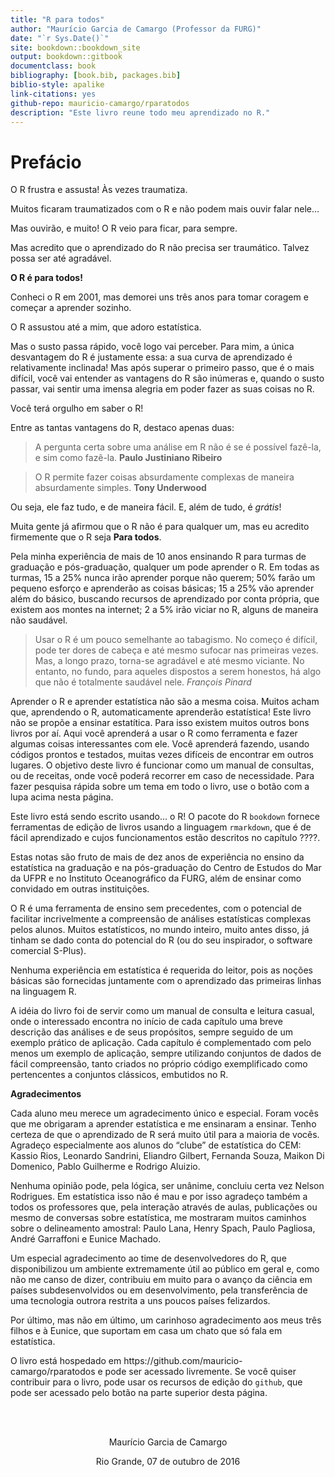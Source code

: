 ```yaml
--- 
title: "R para todos"
author: "Maurício Garcia de Camargo (Professor da FURG)"
date: "`r Sys.Date()`"
site: bookdown::bookdown_site
output: bookdown::gitbook
documentclass: book
bibliography: [book.bib, packages.bib]
biblio-style: apalike
link-citations: yes
github-repo: mauricio-camargo/rparatodos
description: "Este livro reune todo meu aprendizado no R."
---
```


# Prefácio {-}

O R frustra e assusta! Às vezes traumatiza. 

Muitos ficaram traumatizados com o R e não podem mais ouvir falar nele...

Mas ouvirão, e muito! O R veio para ficar, para sempre. 

Mas acredito que o aprendizado do R não precisa ser traumático. Talvez possa ser até agradável.

**O R é para todos!**

Conheci o R em 2001, mas demorei uns três anos para tomar coragem e começar a aprender sozinho.  

O R assustou até a mim, que adoro estatística.

Mas o susto passa rápido, você logo vai perceber. Para mim, a única desvantagem do R é justamente essa: a sua curva de aprendizado é relativamente inclinada! Mas após superar o primeiro passo, que é o mais difícil, você vai entender as vantagens do R são inúmeras e, quando o susto passar, vai sentir uma imensa alegria em poder fazer as suas coisas no R.

Você terá orgulho em saber o R!

Entre as tantas vantagens do R, destaco apenas duas:

> A pergunta certa sobre uma análise em R não é se é possível fazê-la, e sim como fazê-la. **Paulo Justiniano Ribeiro**

> O R permite fazer coisas absurdamente complexas de maneira absurdamente simples. **Tony Underwood**

Ou seja, ele faz tudo, e de maneira fácil. E, além de tudo, é *grátis*!

Muita gente já afirmou que o R não é para qualquer um, mas eu acredito firmemente que o R seja **Para todos**.

Pela minha experiência de mais de 10 anos ensinando R para turmas de graduação e pós-graduação, qualquer um pode aprender o R. Em todas as turmas, 15 a 25% nunca irão aprender porque não querem; 50% farão um pequeno esforço e aprenderão as coisas básicas; 15 a 25% vão aprender além do básico, buscando recursos de aprendizado por conta própria, que existem aos montes na internet; 2 a 5% irão viciar no R, alguns de maneira não saudável.

> Usar o R é um pouco semelhante ao tabagismo. No começo é difícil, pode ter dores de cabeça e até mesmo sufocar nas primeiras vezes. Mas, a longo prazo, torna-se agradável e até mesmo viciante. No entanto, no fundo, para aqueles dispostos a serem honestos, há algo que não é totalmente saudável nele. *François Pinard*

Aprender o R e aprender estatística não são a mesma coisa. Muitos acham que, aprendendo o R, automaticamente aprenderão estatística! Este livro não se propõe a ensinar estatítica. Para isso existem muitos outros bons livros por aí. Aqui você aprenderá a usar o R como ferramenta e fazer algumas coisas interessantes com ele. Você aprenderá fazendo, usando códigos prontos e testados, muitas vezes difíceis de encontrar em outros lugares. O objetivo deste livro é funcionar como um manual de consultas, ou de receitas, onde você poderá recorrer em caso de necessidade. Para fazer pesquisa rápida sobre um tema em todo o livro, use o botão com a lupa acima nesta página.

Este livro está sendo escrito usando... o R! O pacote do R `bookdown` fornece ferramentas de edição de livros usando a linguagem `rmarkdown`, que é de fácil aprendizado e cujos funcionamentos estão descritos no capítulo ????. 

Estas notas são fruto de mais de dez anos de experiência no ensino da estatística na graduação e na pós-graduação do Centro de Estudos do Mar da UFPR e no Instituto Oceanográfico da FURG, além de ensinar como convidado em outras instituições.

O R é uma ferramenta de ensino sem precedentes, com o potencial de facilitar incrivelmente a compreensão de análises estatísticas complexas pelos alunos. Muitos estatísticos, no mundo inteiro, muito antes disso, já tinham se dado conta do potencial do R (ou do seu inspirador, o software comercial S-Plus). 

Nenhuma experiência em estatística é requerida do leitor,  pois as noções básicas são fornecidas juntamente com o aprendizado das primeiras linhas na linguagem R.

A idéia do livro foi de servir como um manual de consulta e leitura casual, onde o interessado encontra no início de cada capítulo uma breve descrição das análises e de seus propósitos, sempre seguido de um exemplo prático de aplicação. Cada capítulo é complementado com pelo menos um exemplo de aplicação, sempre utilizando conjuntos de dados de fácil compreensão, tanto criados no próprio código exemplificado como pertencentes a conjuntos clássicos, embutidos no R.

**Agradecimentos**

Cada aluno meu merece um agradecimento único e especial. Foram vocês que me obrigaram a aprender estatística e me ensinaram a ensinar. Tenho certeza de que o aprendizado de R será muito útil para a maioria de vocês. Agradeço especialmente aos alunos do “clube” de estatística do CEM: Kassio Rios, Leonardo Sandrini, Eliandro Gilbert, Fernanda Souza, Maikon Di Domenico, Pablo Guilherme e Rodrigo Aluizio.

Nenhuma opinião pode, pela lógica, ser unânime, concluiu certa vez Nelson Rodrigues. Em estatística isso não é mau e por isso agradeço também a todos os professores que, pela interação através de aulas, publicações ou mesmo de conversas sobre estatística, me mostraram muitos caminhos sobre o delineamento amostral: Paulo Lana, Henry Spach, Paulo Pagliosa, André Garraffoni e Eunice Machado. 

Um especial agradecimento ao time de desenvolvedores do R, que disponibilizou um ambiente extremamente útil ao público em geral e, como não me canso de dizer, contribuiu em muito para o avanço da ciência em países subdesenvolvidos ou em desenvolvimento, pela transferência de uma tecnologia outrora restrita a uns poucos países felizardos. 

Por último, mas não em último, um carinhoso agradecimento aos meus três filhos e à Eunice, que suportam em casa um chato que só fala em estatística.

O livro está hospedado em https://github.com/mauricio-camargo/rparatodos e pode ser acessado livremente. Se você quiser contribuir para o livro, pode usar os recursos de edição do `github`, que pode ser acessado pelo botão na parte superior desta página.

<br>
<br>

<center>

Maurício Garcia de Camargo

Rio Grande, 07 de outubro de 2016
</center>
